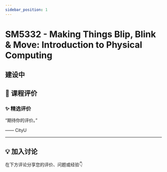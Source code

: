 ```yaml
---
sidebar_position: 1
---
```



# SM5332 - Making Things Blip, Blink & Move: Introduction to Physical Computing

## 建设中

## **💬 课程评价**

### ✨ **精选评价**
<div className={commentStyles.commentBox}>
    <p className={commentStyles.commentText}>
        “期待你的评价。”
    </p>
    <p className={commentStyles.commentAuthor}>—— CityU</p>
</div>

---

## **💡 加入讨论**

在下方评论分享您的评价、问题或经验👇
<Utterances />
